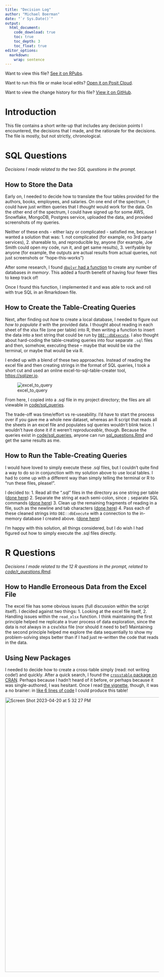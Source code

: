 ```yaml
---
title: "Decision Log"
author: "Michael Boerman"
date: "`r Sys.Date()`"
output:
  html_document:
    code_download: true
    toc: true
    toc_depth: 3
    toc_float: true
editor_options: 
  markdown: 
    wrap: sentence
---
```


<base target="_top"/>

Want to view this file?
[See it on RPubs](https://rpubs.com/michaelboerman/experian_interview_decision_log).

Want to run this file or make local edits?
[Open it on Posit Cloud](https://posit.cloud/content/5828225).

Want to view the change history for this file?
[View it on GitHub](https://github.com/michaelboerman/experian_takehome/blob/main/decision_log.Rmd).

# Introduction

This file contains a short write-up that includes any decision points I encountered, the decisions that I made, and the rationale for the decisions.
The file is mostly, but not strictly, chronological.


# SQL Questions

*Decisions I made related to the two SQL questions in the prompt.*

## How to Store the Data

Early on, I needed to decide how to translate the four tables provided for the authors, books, employees, and salaries.
On one end of the spectrum, I could have just written queries that I *thought* would work for the data.
On the other end of the spectrum, I could have signed up for some AWS, Snowflake, MongoDB, Postgres service, uploaded the data, and provided screenshots of my queries.

Neither of these ends - either lazy or complicated - satisfied me, because I wanted a solution that was: 1.
not complicated (for example, no 3rd party services), 2.
shareable to, and reproducible by, anyone (for example, Joe Smith could open my code, run it, and get same results), 3.
verifyable by anyone (for example, the outputs are actual results from actual queries, not just screenshots or "hope-this-works")

After some research, I found [`dbplyr` had a function](https://dbplyr.tidyverse.org/reference/memdb_frame.html) to create any number of databases *in memory*.
This added a fourth benefit of having four fewer files to keep track of!

Once I found this function, I implemented it and was able to rock and roll with true SQL in an Rmarkdown file.

## How to Create the Table-Creating Queries

Next, after finding out *how* to create a local database, I needed to figure out *how to populate it* with the provided data.
I thought about reading in each sheet of the xlsx file (one per table) into R, then writing a function to insert the data into a text string that could be run by [`DBI::dbExecute`](https://www.rdocumentation.org/packages/DBI/versions/0.5-1/topics/dbExecute).
I also thought about hard-coding the table-creating queries into four separate `.sql` files and then, somehow, executing these -- maybe that would be via the terminal, or maybe that would be via R.

I ended up with a blend of these two approaches.
Instead of reading the excel file and then creating strings in the format of SQL queries, I took a short cut and used an online excel-to-sql-table-creater tool, <https://sqlizer.io>.

![excel_to_query](https://user-images.githubusercontent.com/61358854/233492253-c04f4a62-6395-4a20-b8c9-a923b12cd486.gif)

From here, I copied into a .sql file in my project directory; the files are all viewable in [code/sql_queries](code/sql_queries).

The trade-off was time/effort vs re-useability.
I'd have to start the process over if you gave me a whole new dataset, whereas an R script that reads all the sheets in an excel file and populates sql queries wouldn't blink twice.
I wouldn't have done it if it weren't *reproduceable*, though.
Because the queries exist in [code/sql_queries](code/sql_queries), anyone can run [sql_questions.Rmd](code/sql_questions.Rmd) and get the same results as me.

## How to Run the Table-Creating Queries

I would have loved to simply execute these .sql files, but I couldn't quite find a way to do so in conjunction with my solution above to use local tables.
I had to come up with a different way than simply telling the terminal or R to "run these files, please!".

I decided to: 1.
Read all the ".sql" files in the directory as one string per table ([done here](https://github.com/michaelboerman/experian_takehome/blob/c2eac75adfcc5e8c9f7ef088f7419e43f22d7a3e/code/sql_questions.Rmd#L43)) 2.
Separate the string at each semi-colon, since `;` separate SQL commands ([done here](https://github.com/michaelboerman/experian_takehome/blob/c2eac75adfcc5e8c9f7ef088f7419e43f22d7a3e/code/sql_questions.Rmd#L67)) 3.
Clean up the remaining fragments of reading in a file, such as the newline and tab characters ([done here](https://github.com/michaelboerman/experian_takehome/blob/c2eac75adfcc5e8c9f7ef088f7419e43f22d7a3e/code/sql_questions.Rmd#L70-L71)) 4.
Pass each of these cleaned strings into `DBI::dbExecute` with a connection to the in-memory database I created above.
([done here](https://github.com/michaelboerman/experian_takehome/blob/c2eac75adfcc5e8c9f7ef088f7419e43f22d7a3e/code/sql_questions.Rmd#L92-L100))

I'm happy with this solution, all things considered, but I do wish I had figured out how to simply execute the .sql files directly.

# R Questions

*Decisions I made related to the 12 R questions in the prompt, related to [code/r_questions.Rmd](code/r_questions.Rmd).*

## How to Handle Erroneous Data from the Excel File
The excel file has some obvious issues (full discussion within the script itself). 
I decided against two things:
1. Looking at the excel file itself,
2. Handling issues within the `read_xlsx` function.
I think maintaining the first principle helped me replicate a truer process of data exploration, since the data is not always in a csv/xlsx file (nor should it need to be!)
Maintaining the second principle helped me explore the data sequentially to show my problem-solving steps better than if I had just re-written the code that reads in the data. 

## Using New Packages
I needed to decide how to create a cross-table simply (read: not writing \LaTeX code!) and quickly. 
After a quick search, I found the [`crosstable` package on CRAN](https://cran.r-project.org/web/packages/crosstable/crosstable.pdf).
Perhaps because I hadn't heard of it before, or perhaps because it was single-authored, I was hesitant. 
Once I read [the vignette](https://cran.r-project.org/web/packages/crosstable/vignettes/crosstable.html), though, it was a no brainer: in [like 6 lines of code](https://github.com/michaelboerman/experian_takehome/blob/c2eac75adfcc5e8c9f7ef088f7419e43f22d7a3e/code/r_questions.Rmd#L109-L117) I could produce this table! 

<img width="900" alt="Screen Shot 2023-04-20 at 5 32 27 PM" src="https://user-images.githubusercontent.com/61358854/233492564-8f279c7f-40fe-41e1-89f7-adb358ad9691.png">


 
 
 
